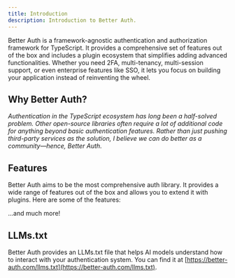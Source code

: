 ```yaml
---
title: Introduction
description: Introduction to Better Auth.
---
```



Better Auth is a framework-agnostic authentication and authorization framework for TypeScript. It provides a comprehensive set of features out of the box and includes a plugin ecosystem that simplifies adding advanced functionalities. Whether you need 2FA, multi-tenancy, multi-session support, or even enterprise features like SSO, it lets you focus on building your application instead of reinventing the wheel.

## Why Better Auth?

*Authentication in the TypeScript ecosystem has long been a half-solved problem. Other open-source libraries often require a lot of additional code for anything beyond basic authentication features. Rather than just pushing third-party services as the solution, I believe we can do better as a community—hence, Better Auth.*

## Features

Better Auth aims to be the most comprehensive auth library. It provides a wide range of features out of the box and allows you to extend it with plugins. Here are some of the features:

<Features/>

...and much more!

## LLMs.txt

Better Auth provides an LLMs.txt file that helps AI models understand how to interact with your authentication system. You can find it at [https://better-auth.com/llms.txt](https://better-auth.com/llms.txt).
